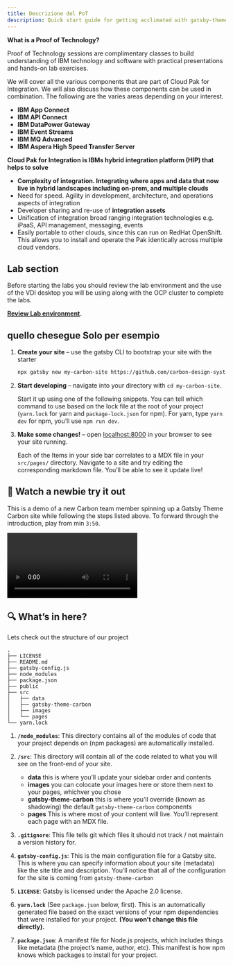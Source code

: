 ```yaml
---
title: Descrizione del PoT
description: Quick start guide for getting acclimated with gatsby-theme-carbon
---
```


<PageDescription>

**What is a Proof of Technology?**

Proof of Technology sessions are complimentary classes to build
understanding of IBM technology and software with practical
presentations and hands-on lab exercises. 

We will cover all the various components that are part of Cloud Pak for Integration. We will also discuss how these components can be used in combination. The following are the varies areas depending on your interest.
<br/>

*  **IBM App Connect**
*  **IBM API Connect**
*  **IBM DataPower Gateway**
*  **IBM Event Streams**
*  **IBM MQ Advanced**
*  **IBM Aspera High Speed Transfer Server**


**Cloud Pak for Integration is IBMs hybrid integration platform (HIP) that helps to solve**
<br/>

*  **Complexity of integration. Integrating where apps and data that now live in hybrid landscapes including on-prem, and multiple clouds**
*  Need for speed. Agility in development, architecture, and operations aspects of integration
* Developer sharing and re-use of **integration assets**
* Unification of integration broad ranging integration technologies  e.g. iPaaS, API management, messaging, events
* Easily portable to other clouds, since this can run on RedHat OpenShift. This allows you to install and operate the Pak identically across multiple cloud vendors. 

</PageDescription>

## Lab section
Before starting the labs you should review the lab environment and the use of the VDI desktop you will be using along with the OCP cluster to complete the labs.

**[Review Lab environment]().**

## quello chesegue Solo per esempio 

1. **Create your site** – use the gatsby CLI to bootstrap your site with the
   starter

   ```sh
   npx gatsby new my-carbon-site https://github.com/carbon-design-system/gatsby-starter-carbon-theme
   ```

2. **Start developing** – navigate into your directory with `cd my-carbon-site`.

   Start it up using one of the following snippets. You can tell which command
   to use based on the lock file at the root of your project (`yarn.lock` for
   yarn and `package-lock.json` for npm). For yarn, type `yarn dev` for npm,
   you’ll use `npm run dev`.

3. **Make some changes!** – open [localhost:8000](//localhost:8000) in your
   browser to see your site running.

   Each of the Items in your side bar correlates to a MDX file in your
   `src/pages/` directory. Navigate to a site and try editing the corresponding
   markdown file. You’ll be able to see it update live!

## 👀 Watch a newbie try it out

This is a demo of a new Carbon team member spinning up a Gatsby Theme Carbon
site while following the steps listed above. To forward through the
introduction, play from min `3:50`.

<div style={{ border: '1px solid 	#c6c6c6' }}>
  <Video title="Gatsby Theme Carbon Site Demo" vimeoId="437931932" />
</div>

## 🔍 What’s in here?

Lets check out the structure of our project

    .
    ├── LICENSE
    ├── README.md
    ├── gatsby-config.js
    ├── node_modules
    ├── package.json
    ├── public
    ├── src
    │   ├── data
    │   ├── gatsby-theme-carbon
    │   ├── images
    │   └── pages
    └── yarn.lock

1.  **`/node_modules`**: This directory contains all of the modules of code that
    your project depends on (npm packages) are automatically installed.

1.  **`/src`**: This directory will contain all of the code related to what you
    will see on the front-end of your site.

    - **data** this is where you’ll update your sidebar order and contents
    - **images** you can colocate your images here or store them next to your
      pages, whichver you chose
    - **gatsby-theme-carbon** this is where you’ll override (known as shadowing)
      the default `gatsby-theme-carbon` components
    - **pages** This is where most of your content will live. You’ll represent
      each page with an MDX file.

1.  **`.gitignore`**: This file tells git which files it should not track / not
    maintain a version history for.

1.  **`gatsby-config.js`**: This is the main configuration file for a Gatsby
    site. This is where you can specify information about your site (metadata)
    like the site title and description. You’ll notice that all of the
    configuration for the site is coming from `gatsby-theme-carbon`

1.  **`LICENSE`**: Gatsby is licensed under the Apache 2.0 license.

1.  **`yarn.lock`** (See `package.json` below, first). This is an automatically
    generated file based on the exact versions of your npm dependencies that
    were installed for your project. **(You won’t change this file directly).**

1.  **`package.json`**: A manifest file for Node.js projects, which includes
    things like metadata (the project’s name, author, etc). This manifest is how
    npm knows which packages to install for your project.
